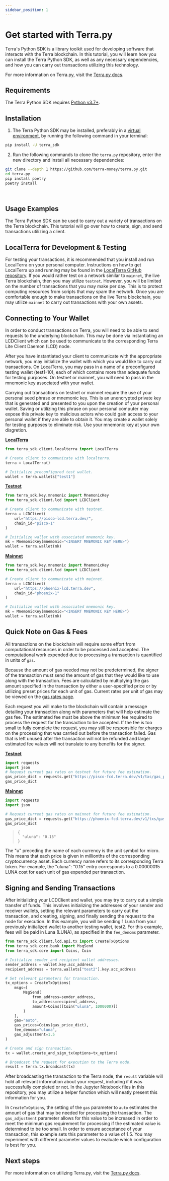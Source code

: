 ```yaml
---
sidebar_position: 1
---
```



# Get started with Terra.py

Terra's Python SDK is a library toolkit used for developing software that interacts with the Terra blockchain. In this tutorial, you will learn how you can install the Terra Python SDK, as well as any necessary dependencies, and how you can carry out transactions utilizing this technology.

For more information on Terra.py, visit the [Terra.py docs](https://terra-money.github.io/terra.py/).

## Requirements

The Terra Python SDK requires <a href="https://www.python.org/downloads/">Python v3.7+</a>.

## Installation

1. The Terra Python SDK may be installed, preferably in a [virtual environment](https://packaging.python.org/en/latest/guides/installing-using-pip-and-virtual-environments/), by running the following command in your terminal:

```sh
pip install -U terra_sdk
```

2. Run the following commands to clone the `terra.py` repository, enter the new directory and install all necessary dependencies:

```sh
git clone --depth 1 https://github.com/terra-money/terra.py.git
cd terra.py
pip install poetry
poetry install
```

<br/>

## Usage Examples

The Terra Python SDK can be used to carry out a variety of transactions on the Terra blockchain. This tutorial will go over how to create, sign, and send transactions utilizing a client.

## LocalTerra for Development & Testing

For testing your transactions, it is recommended that you install and run LocalTerra on your personal computer. Instructions on how to get LocalTerra up and running may be found in the [LocalTerra GitHub repository](https://github.com/terra-money/LocalTerra). If you would rather test on a network similar to `mainnet`, the live Terra blockchain, then you may utilize `testnet`. However, you will be limited on the number of transactions that you may make per day. This is to protect computing resources from scripts that may spam the network. Once you are comfortable enough to make transactions on the live Terra blockchain, you may utilize `mainnet` to carry out transactions with your own assets.

## Connecting to Your Wallet

In order to conduct transactions on Terra, you will need to be able to send requests to the underlying blockchain. This may be done via instantiating an LCDClient which can be used to communicate to the corresponding Terra Lite Client Daemon (LCD) node.

After you have instantiated your client to communicate with the appropriate network, you may initialize the wallet with which you would like to carry out transactions. On LocalTerra, you may pass in a name of a preconfigured testing wallet (test1-10), each of which contains more than adequate funds for testing purposes. On testnet or mainnet, you will need to pass in the mnemonic key associated with your wallet.

<Admonition type="danger" icon="🔥">

Carrying out transactions on testnet or mainnet require the use of your personal seed phrase or mnemonic key. This is an unencrypted private key that is generated and presented to you upon the creation of your personal wallet. Saving or utilizing this phrase on your personal computer may expose this private key to malicious actors who could gain access to your personal wallet if they are able to obtain it. You may create a wallet solely for testing purposes to eliminate risk. Use your mnemonic key at your own disgretion.

</Admonition>

<ins>**LocalTerra**</ins>

```python
from terra_sdk.client.localterra import LocalTerra

# Create client to communicate with localterra.
terra = LocalTerra()

# Initialize preconfigured test wallet.
wallet = terra.wallets["test1"]
```

<ins>**Testnet**</ins>

```python
from terra_sdk.key.mnemonic import MnemonicKey
from terra_sdk.client.lcd import LCDClient

# Create client to communicate with testnet.
terra = LCDClient(
    url="https://pisco-lcd.terra.dev/",
    chain_id="pisco-1"
)

# Initialize wallet with associated mnemonic key.
mk = MnemonicKey(mnemonic="<INSERT MNEMONIC KEY HERE>")
wallet = terra.wallet(mk)
```

<ins>**Mainnet**</ins>

```python
from terra_sdk.key.mnemonic import MnemonicKey
from terra_sdk.client.lcd import LCDClient

# Create client to communicate with mainnet.
terra = LCDClient(
    url="https://phoenix-lcd.terra.dev",
    chain_id="phoenix-1"
)

# Initialize wallet with associated mnemonic key.
mk = MnemonicKey(mnemonic="<INSERT MNEMONIC KEY HERE>")
wallet = terra.wallet(mk)
```

## Quick Note on Gas & Fees

All transactions on the blockchain will require some effort from computational resources in order to be processed and accepted. The computational work expended due to processing a transaction is quantified in units of `gas`.

Because the amount of gas needed may not be predetermined, the signer of the transaction must send the amount of gas that they would like to use along with the transaction. Fees are calculated by multiplying the gas amount specified in the transaction by either a user-specified price or by utilizing preset prices for each unit of gas. Current rates per unit of gas may be viewed on the [gas rates page](https://api.terra.dev/gas-prices).

Each request you will make to the blockchain will contain a message detailing your transaction along with parameters that will help estimate the gas fee. The estimated fee must be above the minimum fee required to process the request for the transaction to be accepted. If the fee is too small to fully complete the request, you may still be responsible for charges on the processing that was carried out before the transaction failed. Gas that is left unused after the transaction will not be refunded and larger estimated fee values will not translate to any benefits for the signer.

<ins>**Testnet**</ins>

```python
import requests
import json
# Request current gas rates on testnet for future fee estimation.
gas_price_dict = requests.get("https://pisco-fcd.terra.dev/v1/txs/gas_prices").json()
gas_price_dict
```

<ins>**Mainnet**</ins>

```python
import requests
import json

# Request current gas rates on mainnet for future fee estimation.
gas_price_dict = requests.get("https://phoenix-fcd.terra.dev/v1/txs/gas_prices").json()
gas_price_dict
```

> ```
> {
>   "uluna": "0.15"
> }
> ```

<Admonition type="note" icon="📝">

The "u" preceding the name of each currency is the unit symbol for micro. This means that each price is given in millionths of the corresponding cryptocurrency asset. Each currency name refers to its corresponding Terra token. For example, the "uluna": "0.15" entry corresponds to a 0.00000015 LUNA cost for each unit of gas expended per transaction.

</Admonition>

## Signing and Sending Transactions

After initializing your LCDClient and wallet, you may try to carry out a simple transfer of funds. This involves initializing the addresses of your sender and receiver wallets, setting the relevant parameters to carry out the transaction, and creating, signing, and finally sending the request to the node for execution. In this example, you will be sending 1 Luna from your previously initialized wallet to another testing wallet, test2. For this example, fees will be paid in Luna (LUNA), as specified in the `fee_denoms` parameter.

```python
from terra_sdk.client.lcd.api.tx import CreateTxOptions
from terra_sdk.core.bank import MsgSend
from terra_sdk.core import Coins, Coin

# Initialize sender and recipient wallet addresses.
sender_address = wallet.key.acc_address
recipient_address = terra.wallets["test2"].key.acc_address

# Set relevant parameters for transaction.
tx_options = CreateTxOptions(
    msgs=[
        MsgSend(
            from_address=sender_address,
            to_address=recipient_address,
            amount=Coins([Coin("uluna", 1000000)])
        )
    ],
    gas="auto",
    gas_prices=Coins(gas_price_dict),
    fee_denoms="uluna",
    gas_adjustment=1.5
)

# Create and sign transaction.
tx = wallet.create_and_sign_tx(options=tx_options)

# Broadcast the request for execution to the Terra node.
result = terra.tx.broadcast(tx)
```

After broadcasting the transaction to the Terra node, the `result` variable will hold all relevant information about your request, including if it was successfully completed or not. In the Jupyter Notebook files in this repository, you may utilize a helper function which will neatly present this information for you.


<Admonition type="note" icon="📝" title="Note on Gas Estimation">

In `CreateTxOptions`, the setting of the `gas` parameter to `auto` estimates the amount of gas that may be needed for processing the transaction. The `gas_adjustment` parameter allows for this value to be increased in order to meet the minimum gas requirement for processing if the estimated value is determined to be too small. In order to ensure acceptance of your transaction, this example sets this parameter to a value of 1.5. You may experiment with different parameter values to evaluate which configuration is best for you.

</Admonition>

## Next steps

For more information on utilizing Terra.py, visit the [Terra.py docs](https://terra-money.github.io/terra.py/).
